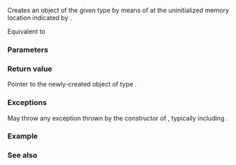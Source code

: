 {{cpp/title|uninitialized_construct_using_allocator}}
{{cpp/memory/navbar}}
{{ddcl|header=memory|since=c++20|
template&lt; class T, class Alloc, class... Args &gt;
constexpr T* uninitialized_construct_using_allocator( T* p,
                                                      const Alloc&amp; alloc,
                                                      Args&amp;&amp;... args );
}}

Creates an object of the given type {{tt|T}} by means of {{rlp|uses allocator|uses-allocator construction}} at the uninitialized memory location indicated by {{c|p}}.

Equivalent to 
{{source|1=
return std::apply(
    [&amp;]&lt;class... Xs&gt;(Xs&amp;&amp;...xs)
    {
        return std::construct_at(p, std::forward&lt;Xs&gt;(xs)...);
    },
    std::uses_allocator_construction_args&lt;T&gt;(alloc, std::forward&lt;Args&gt;(args)...));
}}

===Parameters===
{{par begin}}
{{par|p|the memory location where the object will be placed}}
{{par|alloc|the allocator to use}}
{{par|args|the arguments to pass to T's constructor}}
{{par end}}

===Return value===
Pointer to the newly-created object of type {{tt|T}}.

===Exceptions===
May throw any exception thrown by the constructor of {{tt|T}}, typically including {{lc|std::bad_alloc}}.

===Example===
{{example}}

===See also===
{{dsc begin}}
{{dsc inc|cpp/memory/dsc uses_allocator}}
{{dsc inc|cpp/memory/dsc make_obj_using_allocator}}
{{dsc end}}

{{langlinks|es|ja|ru|zh}}